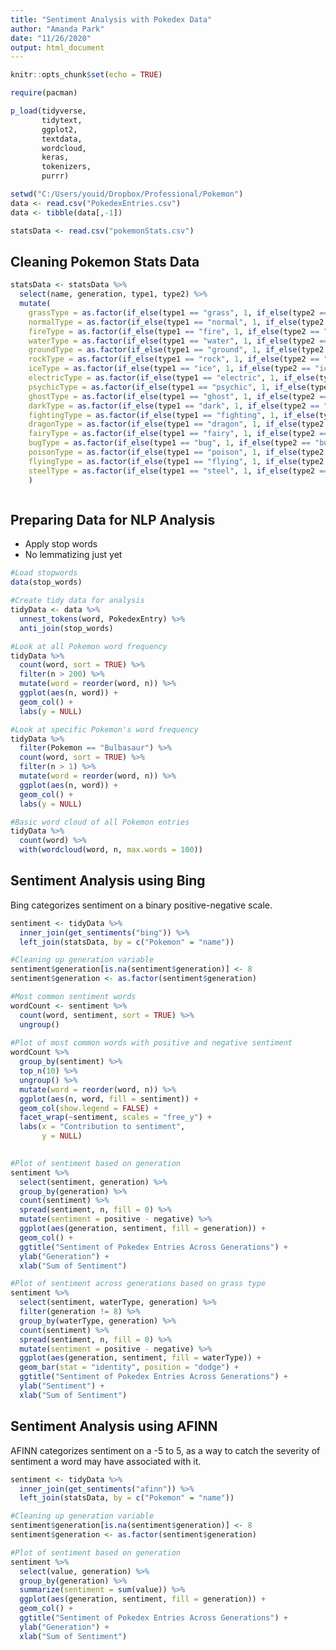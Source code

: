 ```yaml
---
title: "Sentiment Analysis with Pokedex Data"
author: "Amanda Park"
date: "11/26/2020"
output: html_document
---
```


```r
knitr::opts_chunk$set(echo = TRUE)

require(pacman)

p_load(tidyverse,
       tidytext,
       ggplot2,
       textdata,
       wordcloud,
       keras,
       tokenizers,
       purrr)

setwd("C:/Users/youid/Dropbox/Professional/Pokemon")
data <- read.csv("PokedexEntries.csv")
data <- tibble(data[,-1])

statsData <- read.csv("pokemonStats.csv")
```

## Cleaning Pokemon Stats Data

```r
statsData <- statsData %>%
  select(name, generation, type1, type2) %>%
  mutate(
    grassType = as.factor(if_else(type1 == "grass", 1, if_else(type2 == "grass", 1, 0))),
    normalType = as.factor(if_else(type1 == "normal", 1, if_else(type2 == "normal", 1, 0))),
    fireType = as.factor(if_else(type1 == "fire", 1, if_else(type2 == "fire", 1, 0))),
    waterType = as.factor(if_else(type1 == "water", 1, if_else(type2 == "water", 1, 0))),
    groundType = as.factor(if_else(type1 == "ground", 1, if_else(type2 == "ground", 1, 0))),
    rockType = as.factor(if_else(type1 == "rock", 1, if_else(type2 == "rock", 1, 0))),
    iceType = as.factor(if_else(type1 == "ice", 1, if_else(type2 == "ice", 1, 0))),
    electricType = as.factor(if_else(type1 == "electric", 1, if_else(type2 == "electric", 1, 0))),
    psychicType = as.factor(if_else(type1 == "psychic", 1, if_else(type2 == "psychic", 1, 0))),
    ghostType = as.factor(if_else(type1 == "ghost", 1, if_else(type2 == "ghost", 1, 0))),
    darkType = as.factor(if_else(type1 == "dark", 1, if_else(type2 == "dark", 1, 0))),
    fightingType = as.factor(if_else(type1 == "fighting", 1, if_else(type2 == "fighting", 1, 0))),
    dragonType = as.factor(if_else(type1 == "dragon", 1, if_else(type2 == "dragon", 1, 0))),
    fairyType = as.factor(if_else(type1 == "fairy", 1, if_else(type2 == "fairy", 1, 0))),
    bugType = as.factor(if_else(type1 == "bug", 1, if_else(type2 == "bug", 1, 0))),
    poisonType = as.factor(if_else(type1 == "poison", 1, if_else(type2 == "poison", 1, 0))),
    flyingType = as.factor(if_else(type1 == "flying", 1, if_else(type2 == "flying", 1, 0))),
    steelType = as.factor(if_else(type1 == "steel", 1, if_else(type2 == "steel", 1, 0)))
    )



```

## Preparing Data for NLP Analysis

* Apply stop words
* No lemmatizing just yet

```r
#Load stopwords
data(stop_words)

#Create tidy data for analysis
tidyData <- data %>% 
  unnest_tokens(word, PokedexEntry) %>%
  anti_join(stop_words)

#Look at all Pokemon word frequency
tidyData %>%
  count(word, sort = TRUE) %>%
  filter(n > 200) %>%
  mutate(word = reorder(word, n)) %>%
  ggplot(aes(n, word)) +
  geom_col() + 
  labs(y = NULL)

#Look at specific Pokemon's word frequency
tidyData %>%
  filter(Pokemon == "Bulbasaur") %>%
  count(word, sort = TRUE) %>%
  filter(n > 1) %>%
  mutate(word = reorder(word, n)) %>%
  ggplot(aes(n, word)) +
  geom_col() + 
  labs(y = NULL)

#Basic word cloud of all Pokemon entries
tidyData %>%
  count(word) %>%
  with(wordcloud(word, n, max.words = 100))
```

## Sentiment Analysis using Bing

Bing categorizes sentiment on a binary positive-negative scale.

```r
sentiment <- tidyData %>%
  inner_join(get_sentiments("bing")) %>%
  left_join(statsData, by = c("Pokemon" = "name")) 

#Cleaning up generation variable
sentiment$generation[is.na(sentiment$generation)] <- 8
sentiment$generation <- as.factor(sentiment$generation)

#Most common sentiment words
wordCount <- sentiment %>%
  count(word, sentiment, sort = TRUE) %>%
  ungroup() 
  
#Plot of most common words with positive and negative sentiment
wordCount %>%
  group_by(sentiment) %>%
  top_n(10) %>%
  ungroup() %>%
  mutate(word = reorder(word, n)) %>%
  ggplot(aes(n, word, fill = sentiment)) +
  geom_col(show.legend = FALSE) +
  facet_wrap(~sentiment, scales = "free_y") +
  labs(x = "Contribution to sentiment",
       y = NULL)
  

#Plot of sentiment based on generation
sentiment %>%
  select(sentiment, generation) %>%
  group_by(generation) %>%
  count(sentiment) %>%
  spread(sentiment, n, fill = 0) %>%
  mutate(sentiment = positive - negative) %>%
  ggplot(aes(generation, sentiment, fill = generation)) +
  geom_col() +
  ggtitle("Sentiment of Pokedex Entries Across Generations") +
  ylab("Generation") +
  xlab("Sum of Sentiment")

#Plot of sentiment across generations based on grass type
sentiment %>%
  select(sentiment, waterType, generation) %>%
  filter(generation != 8) %>%
  group_by(waterType, generation) %>%
  count(sentiment) %>%
  spread(sentiment, n, fill = 0) %>%
  mutate(sentiment = positive - negative) %>%
  ggplot(aes(generation, sentiment, fill = waterType)) +
  geom_bar(stat = "identity", position = "dodge") +
  ggtitle("Sentiment of Pokedex Entries Across Generations") +
  ylab("Sentiment") +
  xlab("Sum of Sentiment") 

```

## Sentiment Analysis using AFINN

AFINN categorizes sentiment on a -5 to 5, as a way to catch the severity of sentiment a word may have associated with it.

```r
sentiment <- tidyData %>%
  inner_join(get_sentiments("afinn")) %>%
  left_join(statsData, by = c("Pokemon" = "name")) 

#Cleaning up generation variable
sentiment$generation[is.na(sentiment$generation)] <- 8
sentiment$generation <- as.factor(sentiment$generation)

#Plot of sentiment based on generation
sentiment %>%
  select(value, generation) %>%
  group_by(generation) %>%
  summarize(sentiment = sum(value)) %>%
  ggplot(aes(generation, sentiment, fill = generation)) +
  geom_col() +
  ggtitle("Sentiment of Pokedex Entries Across Generations") +
  ylab("Generation") +
  xlab("Sum of Sentiment")
```


